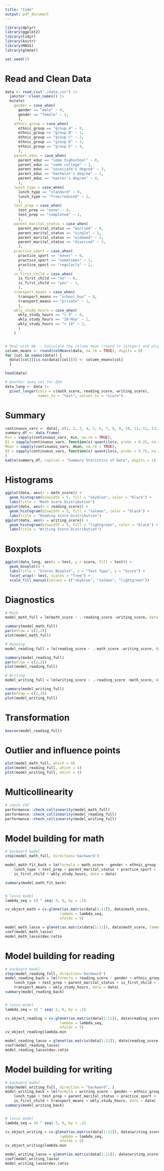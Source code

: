 ```yaml
---
title: "Code"
output: pdf_document
---
```


```r
library(dplyr)
library(ggplot2)
library(tidyr)
library(knitr)
library(MASS)
library(glmnet)

set.seed(1)
```

# Read and Clean Data
```r
data <- read.csv("./data.csv") |>
  janitor::clean_names() |>
  mutate(
    gender = case_when(
      gender == "male" ~ 0,
      gender == "female" ~ 1,
      ),
    ethnic_group = case_when(
      ethnic_group == "group A" ~ 0,
      ethnic_group == "group B" ~ 1,
      ethnic_group == "group C" ~ 2,
      ethnic_group == "group D" ~ 3,
      ethnic_group == "group E" ~ 4,
      ),
    parent_educ = case_when(
      parent_educ == "some highschool" ~ 0,
      parent_educ == "some college" ~ 1,
      parent_educ == "associate's degree" ~ 2,
      parent_educ == "bachelor's degree" ~ 3,
      parent_educ == "master's degree" ~ 4,
      ),
    lunch_type = case_when(
      lunch_type == "standard" ~ 0,
      lunch_type == "free/reduced" ~ 1,
      ),
    test_prep = case_when(
      test_prep == "none" ~ 0,
      test_prep == "completed" ~ 1,
      ),
    parent_marital_status = case_when(
      parent_marital_status == "married" ~ 0,
      parent_marital_status == "single" ~ 1,
      parent_marital_status == "widowed" ~ 2,
      parent_marital_status == "divorced" ~ 3,
      ),
    practice_sport = case_when(
      practice_sport == "never" ~ 0,
      practice_sport == "sometimes" ~ 1,
      practice_sport == "regularly" ~ 2,
      ),
    is_first_child = case_when(
      is_first_child == "no" ~ 0,
      is_first_child == "yes" ~ 1,
      ),
    transport_means = case_when(
      transport_means == "school_bus" ~ 0,
      transport_means == "private" ~ 1,
      ),
    wkly_study_hours = case_when(
      wkly_study_hours == "< 5" ~ 0,
      wkly_study_hours == "10-May" ~ 1,
      wkly_study_hours == "> 10" ~ 2,
      )
    )


# Deal with NA -- Calculate the column mean (round to integer) and plug it into NA cell
column_means <- round(colMeans(data, na.rm = TRUE), digits = 0)
for (col in names(data)) {
  data[[col]][is.na(data[[col]])] <- column_means[col]
  }

head(data)

# Another data set for EDA
data_long <- data |>
  pivot_longer(cols = c(math_score, reading_score, writing_score),
               names_to = "test", values_to = "score")
```

# Summary
```r
continuous_vars <- data[, c(1, 2, 3, 4, 5, 6, 7, 8, 9, 10, 11, 12, 13, 14)]
summary_df <- data.frame(
Min = sapply(continuous_vars, min, na.rm = TRUE),
Q1 = sapply(continuous_vars, function(x) quantile(x, probs = 0.25, na.rm = TRUE)), Median = sapply(continuous_vars, median, na.rm = TRUE),
Mean = sapply(continuous_vars, mean, na.rm = TRUE),
Q3 = sapply(continuous_vars, function(x) quantile(x, probs = 0.75, na.rm = TRUE)), Max = sapply(continuous_vars, max, na.rm = TRUE)
)
kable(summary_df, caption = "Summary Statistics of Data", digits = 1)
```

# Histograms
```r
ggplot(data, aes(x = math_score)) +
  geom_histogram(binwidth = 5, fill = "skyblue", color = "black") +
  labs(title = "Math Score Distribution")
ggplot(data, aes(x = reading_score)) +
  geom_histogram(binwidth = 5, fill = "salmon", color = "black") +
  labs(title = "Reading Score Distribution")
ggplot(data, aes(x = writing_score)) +
  geom_histogram(binwidth = 5, fill = "lightgreen", color = "black") +
  labs(title = "Writing Score Distribution")
```

# Boxplots
```r
ggplot(data_long, aes(x = test, y = score, fill = test)) +
  geom_boxplot() +
  labs(title = "Scores Boxplot", x = "Test Type", y = "Score") +
  facet_wrap(~ test, scales = "free") +
  scale_fill_manual(values = c("skyblue", "salmon", "lightgreen"))
```

# Diagnostics
```r
# Math
model_math_full = lm(math_score ~ .-reading_score -writing_score, data = data)

summary(model_math_full)
par(mfrow = c(2,2))
plot(model_math_full)

# Reading
model_reading_full = lm(reading_score ~ .-math_score -writing_score, data = data)

summary(model_reading_full)
par(mfrow = c(2,2))
plot(model_reading_full)

# Writing
model_writing_full = lm(writing_score ~ .-reading_score -math_score, data = data)

summary(model_writing_full)
par(mfrow = c(2,2))
plot(model_writing_full)

```

# Transformation
```r
boxcox(model_reading_full)
```

# Outlier and influence points
```r
plot(model_math_full, which = 4)
plot(model_reading_full, which = 4)
plot(model_writing_full, which = 4)
```

# Multicollinearity
```r
# check VIF
performance::check_collinearity(model_math_full)
performance::check_collinearity(model_reading_full)
performance::check_collinearity(model_writing_full)
```

# Model building for math
```r
# backward model
step(model_math_full, direction='backward')

model_math_fit_back = lm(formula = math_score ~ gender + ethnic_group + parent_educ + 
    lunch_type + test_prep + parent_marital_status + practice_sport + 
    is_first_child + wkly_study_hours, data = data)

summary(model_math_fit_back)


# lasso model
lambda_seq = 10 ^ seq(-3, 0, by = .1)

cv_object_math = cv.glmnet(as.matrix(data[1:11]), data$math_score,
                         lambda = lambda_seq,
                         nfolds = 5)

model_math_lasso = glmnet(as.matrix(data[1:11]), data$math_score, lambda = cv_object_math$lambda.min, alpha = 1)
coef(model_math_lasso)
model_math_lasso$dev.ratio
```

# Model building for reading
```r
# backward model
step(model_reading_full, direction='backward')
model_reading_back = lm(formula = reading_score ~ gender + ethnic_group + parent_educ + 
    lunch_type + test_prep + parent_marital_status + is_first_child + 
    transport_means + wkly_study_hours, data = data)
summary(model_reading_back)


# lasso model
lambda_seq = 10 ^ seq(-3, 0, by = .1)

cv_object_reading = cv.glmnet(as.matrix(data[1:11]), data$reading_score,
                         lambda = lambda_seq,
                         nfolds = 5)
cv_object_reading$lambda.min

model_reading_lasso = glmnet(as.matrix(data[1:11]), data$reading_score, lambda = cv_object_reading$lambda.min)
coef(model_reading_lasso)
model_reading_lasso$dev.ratio
```

# Model building for writing
```r
# backward model
step(model_writing_full, direction = "backward", )
model_writing_back = lm(formula = writing_score ~ gender + ethnic_group + parent_educ + 
    lunch_type + test_prep + parent_marital_status + practice_sport + 
    is_first_child + transport_means + wkly_study_hours, data = data)
summary(model_writing_back)


# lasso model
lambda_seq = 10 ^ seq(-3, 0, by = .1)

cv_object_writing = cv.glmnet(as.matrix(data[1:11]), data$writing_score,
                         lambda = lambda_seq,
                         nfolds = 5)
cv_object_writing$lambda.min

model_writing_lasso = glmnet(as.matrix(data[1:11]), data$writing_score, lambda = cv_object_writing$lambda.min)
coef(model_writing_lasso)
model_writing_lasso$dev.ratio

```



